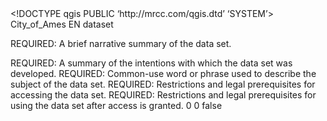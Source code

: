 <!DOCTYPE qgis PUBLIC 'http://mrcc.com/qgis.dtd' 'SYSTEM'>
<qgis version="3.22.3-Bia?owie?a">
  <identifier>City_of_Ames</identifier>
  <parentidentifier></parentidentifier>
  <language>EN</language>
  <type>dataset</type>
  <title>City_of_Ames</title>
  <abstract>REQUIRED: A brief narrative summary of the data set.

REQUIRED: A summary of the intentions with which the data set was developed.</abstract>
  <keywords vocabulary="gmd:topicCategory">
    <keyword>REQUIRED: Common-use word or phrase used to describe the subject of the data set.</keyword>
  </keywords>
  <links>
    <link url="file://\\DGRLGM71\C$\Essential GIS\Data\City\City_of_Ames" format="" name="Shapefile" size="" mimeType="" type="Local Area Network" description=""/>
  </links>
  <fees></fees>
  <constraints type="Access">REQUIRED: Restrictions and legal prerequisites for accessing the data set.</constraints>
  <rights>REQUIRED: Restrictions and legal prerequisites for using the data set after access is granted.</rights>
  <encoding></encoding>
  <crs>
    <spatialrefsys>
      <wkt></wkt>
      <proj4></proj4>
      <srsid>0</srsid>
      <srid>0</srid>
      <authid></authid>
      <description></description>
      <projectionacronym></projectionacronym>
      <ellipsoidacronym></ellipsoidacronym>
      <geographicflag>false</geographicflag>
    </spatialrefsys>
  </crs>
  <extent>
    <spatial minx="4868729.31513900030404329" maxx="4904831.21954800002276897" maxy="3486234.00331699987873435" crs="EPSG:4326" miny="3453905.30016899993643165" minz="0" maxz="0" dimensions="2"/>
  </extent>
</qgis>

